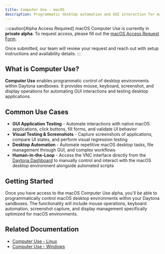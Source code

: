 ```yaml
---
title: Computer Use - macOS
description: Programmatic desktop automation and GUI interaction for macOS environments using Daytona.
---
```


:::caution[Alpha Access Required]
macOS Computer Use is currently in **private alpha**. To request access, please fill out the [macOS Access Request Form](https://docs.google.com/forms/d/e/1FAIpQLSc9xlGZ49OjWNkyzDPC9Ip3InMRR0ZXY3tcoD-PFQj3ck6gzQ/viewform?usp=sharing&ouid=103304973264148733944).

Once submitted, our team will review your request and reach out with setup instructions and availability details.
:::

## What is Computer Use?

**Computer Use** enables programmatic control of desktop environments within Daytona sandboxes. It provides mouse, keyboard, screenshot, and display operations for automating GUI interactions and testing desktop applications.

## Common Use Cases

- **GUI Application Testing** - Automate interactions with native macOS applications, click buttons, fill forms, and validate UI behavior
- **Visual Testing & Screenshots** - Capture screenshots of applications, compare UI states, and perform visual regression testing
- **Desktop Automation** - Automate repetitive macOS desktop tasks, file management through GUI, and complex workflows
- **Human-in-the-Loop** - Access the VNC interface directly from the [Daytona Dashboard](https://app.daytona.io/dashboard/sandboxes) to manually control and interact with the macOS desktop environment alongside automated scripts

## Getting Started

Once you have access to the macOS Computer Use alpha, you'll be able to programmatically control macOS desktop environments within your Daytona sandboxes. The functionality will include mouse operations, keyboard automation, screenshot capture, and display management specifically optimized for macOS environments.

## Related Documentation

- [Computer Use - Linux](/docs/en/computer-use-linux)  
- [Computer Use - Windows](/docs/en/computer-use-windows)
